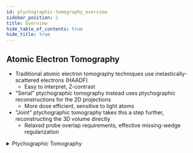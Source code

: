 ```yaml
---
id: ptychographic-tomography_overview
sidebar_position: 1
title: Overview
hide_table_of_contents: true
hide_title: true
---
```




<OutlineImageLight width="240px" height="60px" className="outline-header"/>

## Atomic Electron Tomography

- Traditional atomic electron tomography techniques use inelastically-scattered electrons (HAADF)
  - Easy to interpret, Z-contrast
- "Serial" ptychographic tomography instead uses ptychographic reconstructions for the 2D projections
  - More dose efficient, sensitive to light atoms
- "Joint" ptychographic tomography takes this a step further, reconstructing the 3D volume directly
  - Relaxed probe overlap requirements, effective missing-wedge regularization

<details>

<summary> Ptychographic Tomography </summary>

<Tabs>
  <TabItem value="serial-ptycho-tomo" label="Serial Ptychographic Tomography" default>
    <figure>
      <img src={SerialPtychoTomoSchematic} alt="Serial ptychographic tomography" width="80%" height="auto"/>
      <figcaption>P Pelz et al., arXiv:2206.08958 (2022)</figcaption>
    </figure>
  </TabItem>
  <TabItem value="joint-ptycho-tomo" label="Joint Ptychographic Tomography">
    <figure>
      <img src={JointPtychoTomoSchematic} alt="Joint ptychographic tomography" width="100%" height="auto"/>
      <figcaption>J Lee et al., Phys. Rev. Applied 19, 054062 (2023)</figcaption>
    </figure>
  </TabItem>
  <TabItem value="overlap-tomo-comparison" label="Serial vs Joint Comparison">
    <figure>
      <OverlapTomoComparison width="100%" height="100%"/>
      <figcaption>G. Varnavides, S. Ribet et al,  arXiv:2309.05250 (2023)</figcaption>
    </figure>
  </TabItem>
</Tabs>

</details>

